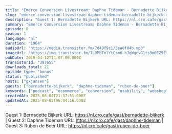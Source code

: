 ```yaml
---
title: "Emerce Conversion Livestream: Daphne Tideman - Bernadette Bijkerk - Ruben de Boer (Online Dialogue)"
slug: "emerce-conversion-livestream-daphne-tideman-bernadette-bijkerk-ruben-de-boer-online-dialogue"
description: "Guest 1: Bernadette Bijkerk URL: https://nl.cro.cafe/gast/bernadette-bijkerk | Guest 2: Daphne Tideman URL: https://nl.cro.cafe/gast/daphne-tideman | Guest 3: Ruben de Boer URL: https://nl.cro.cafe/gast/ruben-de-boer"
summary: "Emerce Conversion Livestream: Daphne Tideman - Bernadette Bijkerk - Ruben de Boer by Guido Jansen"
episode: 0
season: 1
language: "nl"
duration: "1964"
audioUrl: "https://media.transistor.fm/7d49f9c1/5ea8f04b.mp3"
imageUrl: "https://img.transistor.fm/7L9MbTnlYtCsm6_hJqWgcvG1ts9m0EZ9ZtMXOPSBkLc/rs:fill:0:0:1/w:1400/h:1400/q:60/mb:500000/aHR0cHM6Ly9pbWct/dXBsb2FkLXByb2R1/Y3Rpb24udHJhbnNp/c3Rvci5mbS81YTgy/ZGM1NmYzZjlhN2Ey/NzEwOTQzY2Q2NmU5/ZDhjNC5qcGVn.webp"
pubDate: 2019-04-12T14:07:00.000Z
transistorId: "397655"
downloads_total: 21
episode_type: "bonus"
status: "published"
hosts: ["gxjansen"]
guests: ["bernadette-bijkerk", "daphne-tideman", "ruben-de-boer"]
keywords: ["podcast", "ecommerce", "conversion", "usability", "webshop", "english"]
createdAt: 2025-06-04T21:37:51.000Z
updatedAt: 2025-08-02T06:04:16.000Z
---
```


Guest 1: Bernadette Bijkerk URL: https://nl.cro.cafe/gast/bernadette-bijkerk | Guest 2: Daphne Tideman URL: https://nl.cro.cafe/gast/daphne-tideman | Guest 3: Ruben de Boer URL: https://nl.cro.cafe/gast/ruben-de-boer
